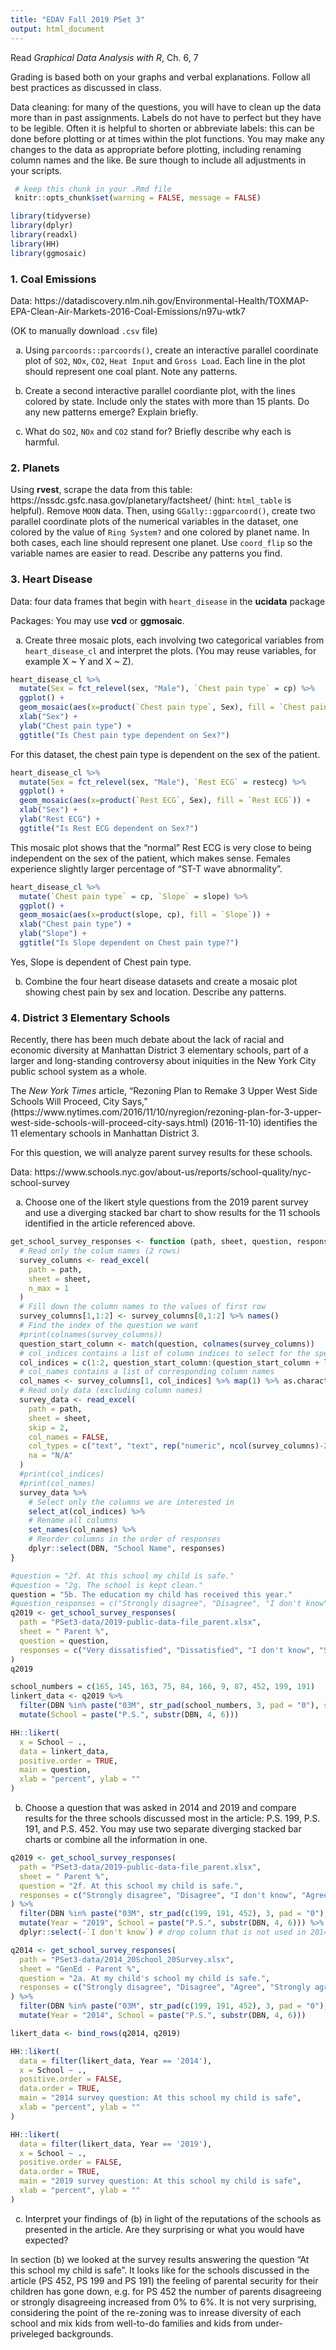 ```yaml
---
title: "EDAV Fall 2019 PSet 3"
output: html_document
---
```


Read *Graphical Data Analysis with R*, Ch. 6, 7

Grading is based both on your graphs and verbal explanations. Follow all best practices as discussed in class.

Data cleaning: for many of the questions, you will have to clean up the data more than in past assignments. Labels do not have to perfect but they have to be legible. Often it is helpful to shorten or abbreviate labels: this can be done before plotting or at times within the plot functions. You may make any changes to the data as appropriate before plotting, including renaming column names and the like. Be sure though to include all adjustments in your scripts.

```r
 # keep this chunk in your .Rmd file
 knitr::opts_chunk$set(warning = FALSE, message = FALSE)

library(tidyverse)
library(dplyr)
library(readxl)
library(HH)
library(ggmosaic)
```
    
### 1. Coal Emissions

Data: https://datadiscovery.nlm.nih.gov/Environmental-Health/TOXMAP-EPA-Clean-Air-Markets-2016-Coal-Emissions/n97u-wtk7

(OK to manually download `.csv` file)

(a) Using `parcoords::parcoords()`, create an interactive parallel coordinate plot of `SO2`, `NOx`, `CO2`, `Heat Input` and `Gross Load`. Each line in the plot should represent one coal plant. Note any patterns.

(b) Create a second interactive parallel coordiante plot, with the lines colored by state. Include only the states with more than 15 plants. Do any new patterns emerge? Explain briefly.

(c) What do `SO2`, `NOx` and `CO2` stand for? Briefly describe why each is harmful.


### 2. Planets

Using **rvest**, scrape the data from this table: https://nssdc.gsfc.nasa.gov/planetary/factsheet/ (hint: `html_table` is helpful). Remove `MOON` data. Then, using `GGally::ggparcoord()`, create two parallel coordinate plots of the numerical variables in the dataset, one colored by the value of `Ring System?` and one colored by planet name. In both cases, each line should represent one planet. Use `coord_flip` so the variable names are easier to read.  Describe any patterns you find.


### 3. Heart Disease

Data: four data frames that begin with `heart_disease` in the **ucidata** package

Packages: You may use **vcd** or **ggmosaic**.

(a) Create three mosaic plots, each involving two categorical variables from `heart_disease_cl` and interpret the plots. (You may reuse variables, for example X ~ Y and X ~ Z).

```r
heart_disease_cl %>%
  mutate(Sex = fct_relevel(sex, "Male"), `Chest pain type` = cp) %>%
  ggplot() +
  geom_mosaic(aes(x=product(`Chest pain type`, Sex), fill = `Chest pain type`)) +
  xlab("Sex") +
  ylab("Chest pain type") + 
  ggtitle("Is Chest pain type dependent on Sex?")
```

For this dataset, the chest pain type is dependent on the sex of the patient.

```r
heart_disease_cl %>%
  mutate(Sex = fct_relevel(sex, "Male"), `Rest ECG` = restecg) %>%
  ggplot() +
  geom_mosaic(aes(x=product(`Rest ECG`, Sex), fill = `Rest ECG`)) +
  xlab("Sex") +
  ylab("Rest ECG") + 
  ggtitle("Is Rest ECG dependent on Sex?")
```
This mosaic plot shows that the "normal" Rest ECG is very close to being independent on the sex of the patient, which makes sense. Females experience slightly larger percentage of "ST-T wave abnormality".

```r
heart_disease_cl %>%
  mutate(`Chest pain type` = cp, `Slope` = slope) %>%
  ggplot() +
  geom_mosaic(aes(x=product(slope, cp), fill = `Slope`)) +
  xlab("Chest pain type") +
  ylab("Slope") + 
  ggtitle("Is Slope dependent on Chest pain type?")
```
Yes, Slope is dependent of Chest pain type.

(b) Combine the four heart disease datasets and create a mosaic plot showing chest pain by sex and location. Describe any patterns.


### 4. District 3 Elementary Schools

Recently, there has been much debate about the lack of racial and economic diversity at Manhattan District 3 elementary schools, part of a larger and long-standing controversy about iniquities in the New York City public school system as a whole.

The *New York Times* article, "Rezoning Plan to Remake 3 Upper West Side Schools Will Proceed, City Says,"  (https://www.nytimes.com/2016/11/10/nyregion/rezoning-plan-for-3-upper-west-side-schools-will-proceed-city-says.html) (2016-11-10) identifies the 11 elementary schools in Manhattan District 3.

For this question, we will analyze parent survey results for these schools.

Data: https://www.schools.nyc.gov/about-us/reports/school-quality/nyc-school-survey


(a) Choose one of the likert style questions from the 2019 parent survey and use a diverging stacked bar chart to show results for the 11 schools identified in the article referenced above.

```r
get_school_survey_responses <- function (path, sheet, question, responses) {
  # Read only the colum names (2 rows)
  survey_columns <- read_excel(
    path = path, 
    sheet = sheet,
    n_max = 1
  )
  # Fill down the column names to the values of first row
  survey_columns[1,1:2] <- survey_columns[0,1:2] %>% names()
  # Find the index of the question we want
  #print(colnames(survey_columns))
  question_start_column <- match(question, colnames(survey_columns))
  # col_indices contains a list of column indices to select for the specified question (including first 2 columns)
  col_indices = c(1:2, question_start_column:(question_start_column + length(responses) - 1))
  # col_names contains a list of corresponding column names
  col_names <- survey_columns[1, col_indices] %>% map(1) %>% as.character
  # Read only data (excluding column names)
  survey_data <- read_excel(
    path = path, 
    sheet = sheet,
    skip = 2,
    col_names = FALSE,
    col_types = c("text", "text", rep("numeric", ncol(survey_columns)-2)),
    na = "N/A"
  )
  #print(col_indices)
  #print(col_names)
  survey_data %>% 
    # Select only the columns we are interested in
    select_at(col_indices) %>% 
    # Rename all columns
    set_names(col_names) %>%
    # Reorder columns in the order of responses
    dplyr::select(DBN, "School Name", responses)
}

#question = "2f. At this school my child is safe."
#question = "2g. The school is kept clean."
question = "5b. The education my child has received this year."
#question_responses = c("Strongly disagree", "Disagree", "I don't know", "Agree", "Strongly agree")
q2019 <- get_school_survey_responses(
  path = "PSet3-data/2019-public-data-file_parent.xlsx", 
  sheet = " Parent %", 
  question = question, 
  responses = c("Very dissatisfied", "Dissatisfied", "I don't know", "Satisfied", "Very satisfied")
)
q2019
```
```r
school_numbers = c(165, 145, 163, 75, 84, 166, 9, 87, 452, 199, 191)
linkert_data <- q2019 %>% 
  filter(DBN %in% paste("03M", str_pad(school_numbers, 3, pad = "0"), sep = "")) %>%
  mutate(School = paste("P.S.", substr(DBN, 4, 6)))

HH::likert(
  x = School ~ ., 
  data = linkert_data, 
  positive.order = TRUE, 
  main = question, 
  xlab = "percent", ylab = ""
)
```

(b) Choose a question that was asked in 2014 and 2019 and compare results for the three schools discussed most in the article: P.S. 199, P.S. 191, and P.S. 452. You may use two separate diverging stacked bar charts or combine all the information in one.

```r
q2019 <- get_school_survey_responses(
  path = "PSet3-data/2019-public-data-file_parent.xlsx", 
  sheet = " Parent %", 
  question = "2f. At this school my child is safe.", 
  responses = c("Strongly disagree", "Disagree", "I don't know", "Agree", "Strongly agree")
) %>% 
  filter(DBN %in% paste("03M", str_pad(c(199, 191, 452), 3, pad = "0"), sep = "")) %>%
  mutate(Year = "2019", School = paste("P.S.", substr(DBN, 4, 6))) %>%
  dplyr::select(-`I don't know`) # drop column that is not used in 2014 survey

q2014 <- get_school_survey_responses(
  path = "PSet3-data/2014_20School_20Survey.xlsx", 
  sheet = "GenEd - Parent %", 
  question = "2a. At my child's school my child is safe.", 
  responses = c("Strongly disagree", "Disagree", "Agree", "Strongly agree")
) %>% 
  filter(DBN %in% paste("03M", str_pad(c(199, 191, 452), 3, pad = "0"), sep = "")) %>%
  mutate(Year = "2014", School = paste("P.S.", substr(DBN, 4, 6)))

likert_data <- bind_rows(q2014, q2019)
```
```r
HH::likert(
  data = filter(likert_data, Year == '2014'), 
  x = School ~ ., 
  positive.order = FALSE, 
  data.order = TRUE,
  main = "2014 survey question: At this school my child is safe", 
  xlab = "percent", ylab = ""
)
```
```r
HH::likert(
  data = filter(likert_data, Year == '2019'), 
  x = School ~ ., 
  positive.order = FALSE, 
  data.order = TRUE,
  main = "2019 survey question: At this school my child is safe", 
  xlab = "percent", ylab = ""
)

```

(c) Interpret your findings of (b) in light of the reputations of the schools as presented in the article. Are they surprising or what you would have expected?

In section (b) we looked at the survey results answering the question "At this school my child is safe". It looks like for the schools discussed in the article (PS 452, PS 199 and PS 191) the feeling of parental security for their children has gone down, e.g. for PS 452 the number of parents disagreeing or strongly disagreeing increased from 0% to 6%. 
It is not very surprising, considering the point of the re-zoning was to inrease diversity of each school and mix kids from  well-to-do families and kids from under-priveleged backgrounds. 
